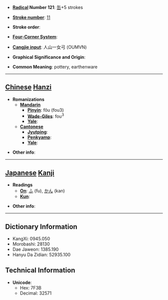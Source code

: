 * '''[[Wiktionary:Chinese radical index| Radical]] Number 121''': [[Wiktionary:Chinese radical index 缶|缶]]+5 strokes

* '''[[Wiktionary:Chinese total strokes index|Stroke number]]''': [[Wiktionary:Chinese total strokes index 11|11]]

* '''Stroke order''': 

* '''[[Wiktionary:Chinese four corner index|Four-Corner System]]''': 

* '''[[Wiktionary:Chinese Cangjie index|Cangjie input]]''': 人山一女弓 (OUMVN)

* '''Graphical Significance and Origin''': 

* '''Common Meaning''': pottery, earthenware

----

== [[Chinese]] [[Hanzi]] ==

* '''Romanizations'''
** '''[[Mandarin]]'''
*** '''[[Pinyin]]''': fǒu (fou3)
*** '''[[Wade-Giles]]''': fou<sup>3</sup>
*** '''[[Yale]]''': 
** '''[[Cantonese]]'''
*** '''[[Jyutping]]''':
*** '''[[Penkyamp]]''': 
*** '''[[Yale]]''': 

* '''Other info''': 

----

== [[Japanese]] [[Kanji]] ==

* '''Readings'''
** '''[[On]]''': [[ふ]] (fu), [[かん]] (kan)
** '''[[Kun]]''': 

* '''Other info''':  

----

== Dictionary Information ==

* KangXi: 0945.050
* Morobashi: 28130
* Dae Jaweon: 1385.190
* Hanyu Da Zidian: 52935.100

== Technical Information ==

* '''Unicode''':
** Hex: 7F3B
** Decimal: 32571